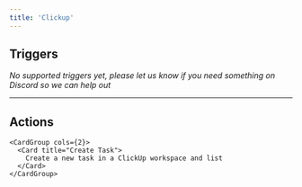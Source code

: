 ```yaml
---
title: 'Clickup'
---
```


## Triggers

*No supported triggers yet, please let us know if you need something on Discord so we can help out* 


---

## Actions


    <CardGroup cols={2}>
      <Card title="Create Task">
        Create a new task in a ClickUp workspace and list
      </Card>
    </CardGroup>
    
